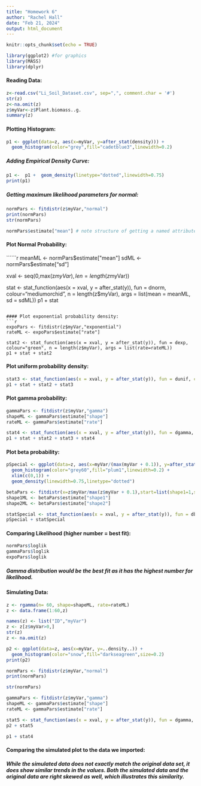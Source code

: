 ```yaml
---
title: "Homework 6"
author: "Rachel Hall"
date: "Feb 21, 2024"
output: html_document
---
```


```r
knitr::opts_chunk$set(echo = TRUE)

library(ggplot2) #for graphics 
library(MASS)
library(dplyr) 
```

<!-- #### Used Li_Soil_Dataset from examples -->
<!-- z <- rnorm(n=3000,mean=0.2) -->
<!-- z <- data.frame(1:3000,z) -->
<!-- names(z) <- list("ID","myVar") -->
<!-- z <- z[z$myVar>0,] -->
<!-- str(z) -->
<!-- summary(z$myVar) -->

#### Reading Data:
```r
z<-read.csv("Li_Soil_Dataset.csv", sep=",", comment.char = '#')
str(z)
z<-na.omit(z)
z$myVar<-z$Plant.biomass..g.
summary(z)
```

#### Plotting Histogram:
```r
p1 <- ggplot(data=z, aes(x=myVar, y=after_stat(density))) +
  geom_histogram(color="grey",fill="cadetblue3",linewidth=0.2) 
```

##### Adding Empirical Density Curve:
```r
p1 <-  p1 +  geom_density(linetype="dotted",linewidth=0.75)
print(p1)
```

##### Getting maximum likelihood parameters for normal:
```r
normPars <- fitdistr(z$myVar,"normal")
print(normPars)
str(normPars)
```
```r
normPars$estimate["mean"] # note structure of getting a named attribute
```

#### Plot Normal Probability:
``````r
meanML <- normPars$estimate["mean"]
sdML <- normPars$estimate["sd"]

xval <- seq(0,max(z$myVar),len=length(z$myVar))

stat <- stat_function(aes(x = xval, y = after_stat(y)), fun = dnorm, colour="mediumorchid", n = length(z$myVar), args = list(mean = meanML, sd = sdML))
p1 + stat
```

#### Plot exponential probability density:
```r
expoPars <- fitdistr(z$myVar,"exponential")
rateML <- expoPars$estimate["rate"]

stat2 <- stat_function(aes(x = xval, y = after_stat(y)), fun = dexp, colour="green", n = length(z$myVar), args = list(rate=rateML))
p1 + stat + stat2
```

#### Plot uniform probability density:
```r
stat3 <- stat_function(aes(x = xval, y = after_stat(y)), fun = dunif, colour="darkgreen", n = length(z$myVar), args = list(min=min(z$myVar), max=max(z$myVar)))
p1 + stat + stat2 + stat3
```

#### Plot gamma probability:
```r
gammaPars <- fitdistr(z$myVar,"gamma")
shapeML <- gammaPars$estimate["shape"]
rateML <- gammaPars$estimate["rate"]

stat4 <- stat_function(aes(x = xval, y = after_stat(y)), fun = dgamma, colour="navy", n = length(z$myVar), args = list(shape=shapeML, rate=rateML))
p1 + stat + stat2 + stat3 + stat4
```

#### Plot beta probability:
```r
pSpecial <- ggplot(data=z, aes(x=myVar/(max(myVar + 0.1)), y=after_stat(density))) +
  geom_histogram(color="grey60",fill="plum1",linewidth=0.2) + 
  xlim(c(0,1)) +
  geom_density(linewidth=0.75,linetype="dotted")

betaPars <- fitdistr(x=z$myVar/max(z$myVar + 0.1),start=list(shape1=1,shape2=2),"beta")
shape1ML <- betaPars$estimate["shape1"]
shape2ML <- betaPars$estimate["shape2"]

statSpecial <- stat_function(aes(x = xval, y = after_stat(y)), fun = dbeta, colour="orchid4", n = length(z$myVar), args = list(shape1=shape1ML,shape2=shape2ML))
pSpecial + statSpecial
```

#### Comparing Likelihood (higher number = best fit):
```r
normPars$loglik 
gammaPars$loglik 
expoPars$loglik
```

##### Gamma distribution would be the best fit as it has the highest number for likelihood.

#### Simulating Data:
```r
z <- rgamma(n= 60, shape=shapeML, rate=rateML) 
z <- data.frame(1:60,z)

names(z) <- list("ID","myVar")
z <- z[z$myVar>0,]
str(z)
z <- na.omit(z)

p2 <- ggplot(data=z, aes(x=myVar, y=..density..)) +
  geom_histogram(color="snow",fill="darkseagreen",size=0.2) 
print(p2)

normPars <- fitdistr(z$myVar,"normal")
print(normPars)

str(normPars)

gammaPars <- fitdistr(z$myVar,"gamma")
shapeML <- gammaPars$estimate["shape"]
rateML <- gammaPars$estimate["rate"]
```
```r
stat5 <- stat_function(aes(x = xval, y = after_stat(y)), fun = dgamma, colour="darkslategrey", n = length(z$myVar), args = list(shape=shapeML, rate=rateML))
p2 + stat5

p1 + stat4
```

#### Comparing the simulated plot to the data we imported:

##### While the simulated data does not exactly match the original data set, it does show similar trends in the values. Both the simulated data and the original data are right skewed as well, which illustrates this similarity. 
